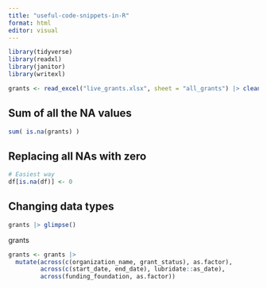 ```yaml
---
title: "useful-code-snippets-in-R"
format: html
editor: visual
---
```


```r
library(tidyverse)
library(readxl)
library(janitor)
library(writexl)
```

```r
grants <- read_excel("live_grants.xlsx", sheet = "all_grants") |> clean_names()
```

## **Sum of all the NA values**

```r

sum( is.na(grants) )

```

## **Replacing all NAs with zero**

```r
# Easiest way
df[is.na(df)] <- 0


```

## **Changing data types**

```r
grants |> glimpse()
```

grants

```r
grants <- grants |> 
  mutate(across(c(organization_name, grant_status), as.factor), 
         across(c(start_date, end_date), lubridate::as_date), 
         across(funding_foundation, as.factor))
```
